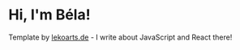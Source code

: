 # Hi, I'm Béla!

Template by [lekoarts.de](https://www.lekoarts.de?utm_source=cara&utm_medium=Starter) - I write about JavaScript and React there!

